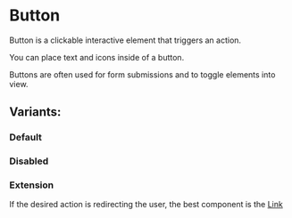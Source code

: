 

<Meta of={ButtonStories} />

# Button

<p>Button is a clickable interactive element that triggers an action.</p>
<p>You can place text and icons inside of a button.</p>
<p>
  Buttons are often used for form submissions and to toggle elements into view.
</p>

## Variants:

### Default

<Primary />

### Disabled

<Canvas of={ButtonStories.Disabled} />

<Controls />

### Extension

If the desired action is redirecting the user, the best component is the [Link](?path=/story/Link--docs)
